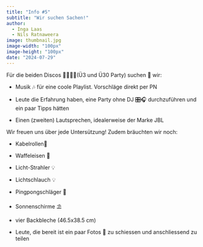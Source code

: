 ```yaml
---
title: "Info #5"
subtitle: "Wir suchen Sachen!"
author:
  - Inga Laas
  - Nils Ratnaweera
image: thumbnail.jpg
image-width: "100px"
image-height: "100px"
date: "2024-07-29"
---
```


<!-- https://pixabay.com/photos/lightbulb-illuminated-lighting-3489395/ -->

Für die beiden Discos 🕺🏻👯‍♀️(Ü3 und Ü30 Party) suchen 🔎 wir: 

- Musik 🎶 für eine coole Playlist. Vorschläge direkt per PN

- Leute die Erfahrung haben, eine Party ohne DJ 🎛🎧 durchzuführen und ein paar Tipps hätten

- Einen (zweiten) Lautsprechen, idealerweise der Marke JBL

Wir freuen uns über jede Untersützung! Zudem bräuchten wir noch:

- Kabelrollen🔌
- Waffeleisen 🧇
- Licht-Strahler 💡
- Lichtschlauch 💡
- Pingpongschläger 🏓
- Sonnenschirme ⛱
- vier Backbleche (46.5x38.5 cm)

- Leute, die bereit ist ein paar Fotos 📸 zu schiessen und anschliessend zu teilen
